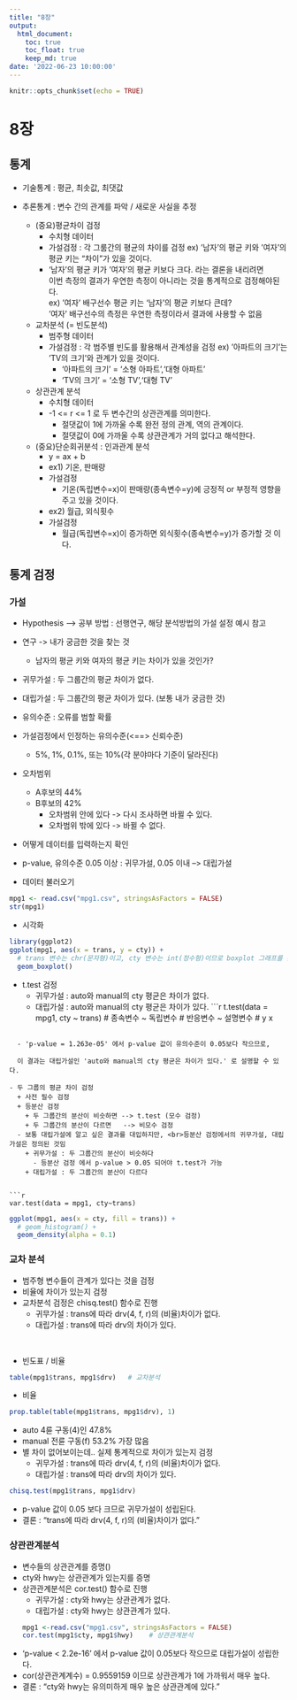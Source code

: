 ```yaml
---
title: "8장"
output:
  html_document:
    toc: true
    toc_float: true
    keep_md: true
date: '2022-06-23 10:00:00'
---
```


```r
knitr::opts_chunk$set(echo = TRUE)
```

  
  
# 8장  
  
  
## 통계
- 기술통계 : 평균, 최솟값, 최댓값
- 추론통계 : 변수 간의 관계를 파악 / 새로운 사실을 추정  

  + (중요)평균차이 검정
    - 수치형 데이터
    - 가설검정 : 각 그룸간의 평균의 차이를 검정
    ex) '남자'의 평균 키와 '여자'의 평균 키는 "차이"가 있을 것이다.
    - '남자'의 평균 키가 '여자'의 평균 키보다 크다. 라는 결론을 내리려면  
    이번 측정의 결과가 우연한 측정이 아니라는 것을 통계적으로 검정해야된다.  
    ex) '여자' 배구선수 평균 키는 '남자'의 평균 키보다 큰데?  
    '여자' 배구선수의 측정은 우연한 측정이라서 결과에 사용할 수 없음
  
  
  
  + 교차분석 (= 빈도분석)
    - 범주형 데이터
    - 가설검정 : 각 범주별 빈도를 활용해서 관계성을 검정
    ex) '아파트의 크기'는 'TV의 크기'와 관계가 있을 것이다.
      + '아파트의 크기' = '소형 아파트','대형 아파트'
      + 'TV의 크기' = '소형 TV','대형 TV'
  
  + 상관관계 분석
    - 수치형 데이터
    - -1 <= r <= 1 로 두 변수간의 상관관계를 의미한다.
      + 절댓값이 1에 가까울 수록 완전 정의 관계, 역의 관계이다.
      + 절댓값이 0에 가까울 수록 상관관계가 거의 없다고 해석한다.
  
  
  + (중요)단순회귀분석 : 인과관계 분석
    - y = ax + b
    - ex1) 기온, 판매량
    - 가설검정
      + 기온(독립변수=x)이 판매량(종속변수=y)에 긍정적 or 부정적 영향을 주고 있을 것이다.  
      
    - ex2) 월급, 외식횟수
    - 가설검정
      + 월급(독립변수=x)이 증가하면 외식횟수(종속변수=y)가 증가할 것 이다.  

## 통계 검정
### 가설
- Hypothesis
---> 공부 방법 : 선행연구, 해당 분석방법의 가설 설정 예시 참고

- 연구 -> 내가 궁금한 것을 찾는 것
  + 남자의 평균 키와 여자의 평균 키는 차이가 있을 것인가?
- 귀무가설 : 두 그룹간의 평균 차이가 없다.
- 대립가설 : 두 그룹간의 평균 차이가 있다. (보통 내가 궁금한 것)  
- 유의수준 : 오류를 범할 확률
- 가설검정에서 인정하는 유의수준(<==> 신뢰수준)
  + 5%, 1%, 0.1%, 또는 10%(각 분야마다 기준이 달라진다)


- 오차범위
  + A후보의 44%
  + B후보의 42%
    - 오차범위 안에 있다 -> 다시 조사하면 바뀔 수 있다.
    - 오차범위 밖에 있다 -> 바뀔 수 없다.
  
  
- 어떻게 데이터를 입력하는지 확인
- p-value, 유의수준 0.05 이상 : 귀무가설, 0.05 이내 --> 대립가설
  
  
- 데이터 불러오기
```r
mpg1 <- read.csv("mpg1.csv", stringsAsFactors = FALSE)
str(mpg1)
```

- 시각화
```r
library(ggplot2)
ggplot(mpg1, aes(x = trans, y = cty)) +
  # trans 변수는 chr(문자형)이고, cty 변수는 int(정수형)이므로 boxplot 그래프를 쓴다.
  geom_boxplot()
```

- t.test 검정
  + 귀무가설 : auto와 manual의 cty 평균은 차이가 없다.
  + 대립가설 : auto와 manual의 cty 평균은 차이가 있다.
```r
t.test(data = mpg1, cty ~ trans)
            # 종속변수 ~ 독립변수
            # 반응변수 ~ 설명변수
            #     y          x

```
  
  - 'p-value = 1.263e-05' 에서 p-value 값이 유의수준이 0.05보다 작으므로,  
  
  이 결과는 대립가설인 'auto와 manual의 cty 평균은 차이가 있다.' 로 설명할 수 있다.
  
- 두 그룹의 평균 차이 검정
  + 사전 필수 검정
  + 등분산 검정
    + 두 그룹간의 분산이 비슷하면 --> t.test (모수 검정)
    + 두 그룹간의 분산이 다르면   --> 비모수 검정
  - 보통 대립가설에 알고 싶은 결과를 대입하지만, <br>등분산 검정에서의 귀무가설, 대립가설은 정의된 것임
    + 귀무가설 : 두 그룹간의 분산이 비슷하다
      - 등분산 검정 에서 p-value > 0.05 되어야 t.test가 가능
    + 대립가설 : 두 그룹간의 분산이 다르다
    
  
```r
var.test(data = mpg1, cty~trans)
```

```r
ggplot(mpg1, aes(x = cty, fill = trans)) +
  # geom_histogram() +
  geom_density(alpha = 0.1)
```

### 교차 분석
- 범주형 변수들이 관계가 있다는 것을 검정
- 비율에 차이가 있는지 검정
- 교차분석 검정은 chisq.test() 함수로 진행
  + 귀무가설 : trans에 따라 drv(4, f, r)의 (비율)차이가 없다.
  + 대립가설 : trans에 따라 drv의 차이가 있다.

<br>  

- 빈도표 / 비율
```r
table(mpg1$trans, mpg1$drv)   # 교차분석
```

- 비율
```r
prop.table(table(mpg1$trans, mpg1$drv), 1)
```

- auto 4륜 구동(4)인 47.8%
- manual 전륜 구동(f) 53.2% 가장 많음
- 별 차이 없어보이는데.. 실제 통계적으로 차이가 있는지 검정
  + 귀무가설 : trans에 따라 drv(4, f, r)의 (비율)차이가 없다.
  + 대립가설 : trans에 따라 drv의 차이가 있다.
 
```r
chisq.test(mpg1$trans, mpg1$drv)
```
  - p-value 값이 0.05 보다 크므로 귀무가설이 성립된다.
  - 결론 : "trans에 따라 drv(4, f, r)의 (비율)차이가 없다."
<br>

### 상관관계분석
- 변수들의 상관관계를 증명()
- cty와 hwy는 상관관계가 있는지를 증명
- 상관관계분석은 cor.test() 함수로 진행
  + 귀무가설 : cty와 hwy는 상관관계가 없다.
  + 대립가설 : cty와 hwy는 상관관계가 있다.
```r
mpg1 <-read.csv("mpg1.csv", stringsAsFactors = FALSE)
cor.test(mpg1$cty, mpg1$hwy)    # 상관관계분석
```

- 'p-value < 2.2e-16' 에서 p-value 값이 0.05보다 작으므로 대립가설이 성립한다.
- cor(상관관계계수) = 0.9559159 이므로 상관관계가 1에 가까워서 매우 높다.
- 결론 : "cty와 hwy는 유의미하게 매우 높은 상관관계에 있다."

